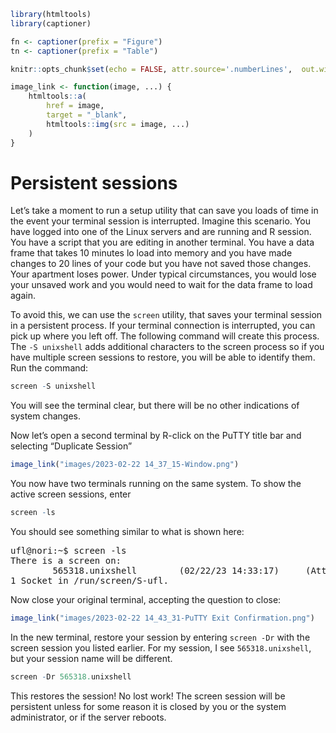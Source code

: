 ```r
library(htmltools)
library(captioner)

fn <- captioner(prefix = "Figure")
tn <- captioner(prefix = "Table")

knitr::opts_chunk$set(echo = FALSE, attr.source='.numberLines',  out.width="50%")

image_link <- function(image, ...) {
    htmltools::a(
        href = image,
        target = "_blank",
        htmltools::img(src = image, ...)
    )
}
```

# Persistent sessions
Let's take a moment to run a setup utility that can save you loads of time in the event your terminal session is interrupted. Imagine this scenario. You have logged into one of the Linux servers and are running and R session. You have a script that you are editing in another terminal. You have a data frame that takes 10 minutes lo load into memory and you have made changes to 20 lines of your code but you have not saved those changes. Your apartment loses power. Under typical circumstances, you would lose your unsaved work and you would need to wait for the data frame to load again.

To avoid this, we can use the `screen` utility, that saves your terminal session in a persistent process. If your terminal connection is interrupted, you can pick up where you left off. The following command will create this process. The `-S unixshell` adds additional characters to the screen process so if you have multiple screen sessions to restore, you will be able to identify them. Run the command:

```r
screen -S unixshell
```

You will see the terminal clear, but there will be no other indications of system changes.

Now let's open a second terminal by R-click on the PuTTY title bar and selecting "Duplicate Session"

```r
image_link("images/2023-02-22 14_37_15-Window.png")
```

You now have two terminals running on the same system. To show the active screen sessions, enter

```r
screen -ls
```

You should see something similar to what is shown here:

<div class="bash"><pre>ufl@nori:~$ screen -ls
There is a screen on:
        565318.unixshell        (02/22/23 14:33:17)     (Attached)
1 Socket in /run/screen/S-ufl.
</pre></div>

Now close your original terminal, accepting the question to close:

```r
image_link("images/2023-02-22 14_43_31-PuTTY Exit Confirmation.png")
```

In the new terminal, restore your session by entering `screen -Dr` with the screen session you listed earlier. For my session, I see `565318.unixshell`, but your session name will be different.

```r
screen -Dr 565318.unixshell
```

This restores the session! No lost work! The screen session will be persistent unless for some reason it is closed by you or the system administrator, or if the server reboots.
